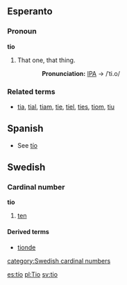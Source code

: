 ==Esperanto==
===Pronoun===
'''tio'''
#That one, that thing.
::'''Pronunciation:''' [[International Phonetic Alphabet|IPA]] → /ˈti.o/

===Related terms===
*[[tia]], [[tial]], [[tiam]], [[tie]], [[tiel]], [[ties]], [[tiom]], [[tiu]]

==Spanish==
*See [[tío]]

==Swedish==
===Cardinal number===
'''tio'''
#[[ten]]
====Derived terms====
*[[tionde]]

[[category:Swedish cardinal numbers]]

[[es:tío]]
[[pl:Tio]]
[[sv:tio]]